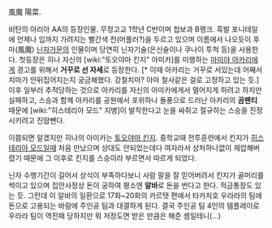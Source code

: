 風魔 陽菜.

비탄의 아리아 AA의 등장인물. 무정고교 1학년 C반이며 첩보과 B랭크. 흑발 포니테일에 언제나 입까지 가려지는 빨간색 천(머플러?)을 두르고 있으며 이름에서 나오듯이 후마(風魔) [[닌자]]가문의 인물이며 당연히 닌자기술(은신술이나 쿠나이 투척 등)을 사용한다. 첫등장은 히나 자신의 [wiki:"토오야마 킨지" 아미카]를 미행하는 [[마미야 아카리]]에게 경고를 위해서 '''거꾸로 선 자세'''로 등장한다. [* 이때 아카리는 거꾸로 서있는데 어째서 치마가 안뒤집어지는지 궁금해했다. 강철치마? 아마 철사같은 걸로 고정하고 있는 듯.] 이후 일부러 추적당하는 것으로 아카리를 자신의 아미카에게서 멀어지게 하려고 하지만 실패하고, 스승과 함께 아카리를 공원에서 포위하나 돌풍으로 드러난 아카리의 '''곰팬티''' 때문에 [wiki:"히스테리아 모드" 지병]이 발작한다고 눈을 싸쥐고 절규하는 스승을 진정시키려고 진땀뺀다.

이쯤되면 알겠지만 히나의 아미카는 [[토오야마 킨지]]. 중학교때 전투훈련에서 킨지가 [[히스테리아 모드]]일때 처음 만났으며 상대도 안되었는데다 여자라서 상처하나없이 제압해버렸기 때문에 그 이후로 킨지를 스승이라 부르면서 따르게 되었다.

닌자 수행기간이 길어서 상식이 부족하다보니 사람 말을 잘 믿어버려서 킨지가 골머리를 썩이고 있으며 집안사정상 돈이 궁하여 평소엔 '''알바'''로 돈을 번다고 한다. 적금통장도 있는 듯. 그런데 이 알바의 일환으로 17화~20화의 카르텟 편에서 타카치호 우라라의 팀에 돈으로 고용되는 바람에 주인공 팀과 대결하게 된다. 결국 주인공 팀 4인의 템플레이로 우라라 팀이 역전패 당하지만 뭐 저정도면 받은 만큼은 해준 셈일테니(...)
